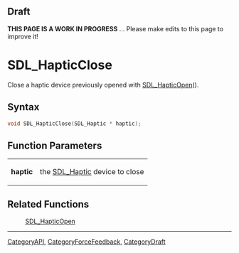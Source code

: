
== Draft ==


'''THIS PAGE IS A WORK IN PROGRESS''' ... Please make edits to this page to improve it!


= SDL_HapticClose =

Close a haptic device previously opened with [[SDL_HapticOpen]]().

== Syntax ==

<syntaxhighlight lang='c'>
void SDL_HapticClose(SDL_Haptic * haptic);
</syntaxhighlight>

== Function Parameters ==

{|
|'''haptic'''
|the [[SDL_Haptic]] device to close
|}

== Related Functions ==

:[[SDL_HapticOpen]]

----
[[CategoryAPI]], [[CategoryForceFeedback]], [[CategoryDraft]]


